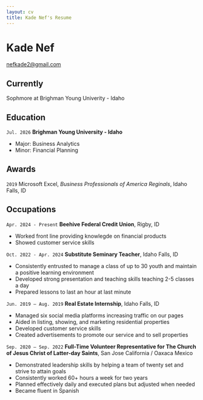 ```yaml
---
layout: cv
title: Kade Nef's Resume
---
```

# Kade Nef

<div id="webaddress">
<a href="nefkade2@gmail.com">nefkade2@gmail.com</a>



## Currently

Sophmore at Brighman Young Univerity - Idaho


## Education

`Jul. 2026`
__Brighman Young University - Idaho__

- Major: Business Analytics
- Minor: Financial Planning

## Awards

`2019`
Microsoft Excel, *Business Professionals of America Reginals*, Idaho Falls, ID

## Occupations

`Apr. 2024 - Present`
__Beehive Federal Credit Union__, Rigby, ID

- Worked front line providing knowlegde on financial products
- Showed customer service skills

`Oct. 2022 - Apr. 2024`
__Substitute Seminary Teacher__, Idaho Falls, ID

- Consistently entrusted to manage a class of up to 30 youth and maintain a positive learning environment
- Developed strong presentation and teaching skills teaching 2-5 classes a day
- Prepared lessons to last an hour at last minute


`Jun. 2019 – Aug. 2019`
__Real Estate Internship__, Idaho Falls, ID

- Managed six social media platforms increasing traffic on our pages
- Aided in listing, showing, and marketing residential properties
- Developed customer service skills
- Created advertisements to promote our service and to sell properties

`Sep. 2020 – Sep. 2022`
__Full-Time Volunteer Representative for The Church of Jesus Christ of Latter-day Saints__, San Jose California / Oaxaca Mexico

- Demonstrated leadership skills by helping a team of twenty set and strive to attain goals
- Consistently worked 60+ hours a week for two years
- Planned effectively daily and executed plans but adjusted when needed
- Became fluent in Spanish



<!-- ### Footer

Last updated: July 2024 -->